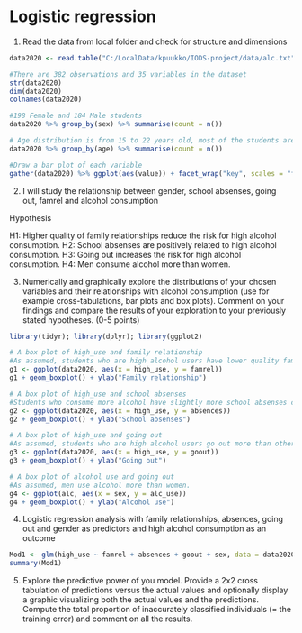 # Logistic regression

1. Read the data from local folder and check for structure and dimensions

```r

data2020 <- read.table("C:/LocalData/kpuukko/IODS-project/data/alc.txt", sep="\t")

#There are 382 observations and 35 variables in the dataset
str(data2020)
dim(data2020)
colnames(data2020)

#198 Female and 184 Male students
data2020 %>% group_by(sex) %>% summarise(count = n())

# Age distribution is from 15 to 22 years old, most of the students are 16 or 17 years old. 
data2020 %>% group_by(age) %>% summarise(count = n())

#Draw a bar plot of each variable
gather(data2020) %>% ggplot(aes(value)) + facet_wrap("key", scales = "free") + geom_bar()

```
2. I will study the relationship between gender, school absenses, going out, famrel and alcohol consumption

Hypothesis

H1: Higher quality of family relationships reduce the risk for high alcohol consumption. 
H2: School absenses are positively related to high alcohol consumption. 
H3: Going out increases the risk for high alcohol consumption.
H4: Men consume alcohol more than women. 

3. Numerically and graphically explore the distributions of your chosen variables and their relationships with alcohol consumption (use for example cross-tabulations, bar plots and box plots). Comment on your findings and compare the results of your exploration to your previously stated hypotheses. (0-5 points)

```r

library(tidyr); library(dplyr); library(ggplot2)

# A box plot of high_use and family relationship
#As assumed, students who are high alcohol users have lower quality family relationships. 
g1 <- ggplot(data2020, aes(x = high_use, y = famrel))
g1 + geom_boxplot() + ylab("Family relationship")

# A box plot of high_use and school absenses
#Students who consume more alcohol have slightly more school absenses compared to students who are not high users. However, the differences between the groups appears really small. 
g2 <- ggplot(data2020, aes(x = high_use, y = absences))
g2 + geom_boxplot() + ylab("School absenses")

# A box plot of high_use and going out
#As assumed, students who are high alcohol users go out more than other students.  
g3 <- ggplot(data2020, aes(x = high_use, y = goout))
g3 + geom_boxplot() + ylab("Going out")

# A box plot of alcohol use and going out
#As assumed, men use alcohol more than women.  
g4 <- ggplot(alc, aes(x = sex, y = alc_use))
g4 + geom_boxplot() + ylab("Alcohol use")
```
4. Logistic regression analysis with family relationships, absences, going out and gender as predictors and high alcohol consumption as an outcome 

```r

Mod1 <- glm(high_use ~ famrel + absences + goout + sex, data = data2020, family = "binomial")
summary(Mod1)

```
5. Explore the predictive power of you model. Provide a 2x2 cross tabulation of predictions versus the actual values and optionally display a graphic visualizing both the actual values and the predictions. Compute the total proportion of inaccurately classified individuals (= the training error) and comment on all the results. 

```r

```
 
